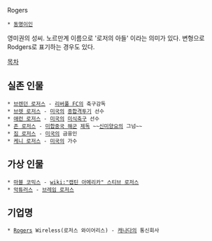 Rogers

 * [[동명이인]]

영미권의 성씨. 노르만계 이름으로 '로저의 아들' 이라는 의미가 있다. 변형으로 Rodgers로 표기하는 경우도 있다.

[[목차]]
== 실존 인물 ==
 * [[브렌던 로저스]] - [[리버풀 FC]]의 축구감독
 * [[브렛 로저스]] - [[미국]]의 [[종합격투기]] 선수
 * [[애런 로저스]] - [[미국]]의 [[미식축구]] 선수
 * [[존 로저스]] - [[미합중국 해군]] [[제독]] ~~[[신미양요]]의 그넘~~
 * [[짐 로저스]] - [[미국]]의 금융인
 * [[케니 로저스]] - [[미국]]의 가수

== 가상 인물 ==
 * [[마블 코믹스]] - [[wiki:"캡틴 아메리카" 스티브 로저스]]
 * [[악튜러스]] - [[브레임 로저스]]

== 기업명 ==
 * [[Rogers]] Wireless(로저스 와이어리스) - [[캐나다]]의 통신회사
